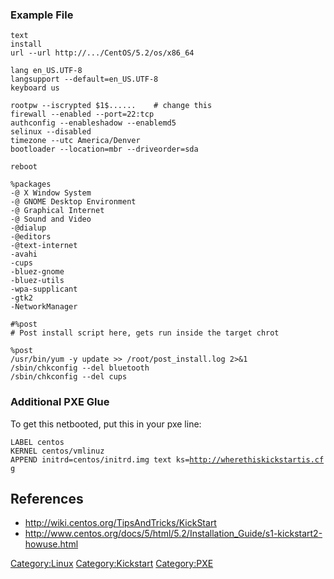 === Example File ===
<pre>
text
install 
url --url http://.../CentOS/5.2/os/x86_64

lang en_US.UTF-8
langsupport --default=en_US.UTF-8
keyboard us

rootpw --iscrypted $1$......    # change this
firewall --enabled --port=22:tcp
authconfig --enableshadow --enablemd5
selinux --disabled
timezone --utc America/Denver
bootloader --location=mbr --driveorder=sda

reboot

%packages
-@ X Window System
-@ GNOME Desktop Environment
-@ Graphical Internet
-@ Sound and Video
-@dialup
-@editors
-@text-internet
-avahi
-cups
-bluez-gnome
-bluez-utils
-wpa-supplicant
-gtk2
-NetworkManager

#%post
# Post install script here, gets run inside the target chrot

%post
/usr/bin/yum -y update >> /root/post_install.log 2>&1
/sbin/chkconfig --del bluetooth
/sbin/chkconfig --del cups
</pre>

=== Additional PXE Glue ===
To get this netbooted, put this in your pxe line:
 LABEL centos
 KERNEL centos/vmlinuz
 APPEND initrd=centos/initrd.img text ks=http://wherethiskickstartis.cfg


== References ==
* [http://wiki.centos.org/TipsAndTricks/KickStart http://wiki.centos.org/TipsAndTricks/KickStart]
* [http://www.centos.org/docs/5/html/5.2/Installation_Guide/s1-kickstart2-howuse.html http://www.centos.org/docs/5/html/5.2/Installation_Guide/s1-kickstart2-howuse.html]

[[Category:Linux]][[Category:Kickstart]][[Category:PXE]]